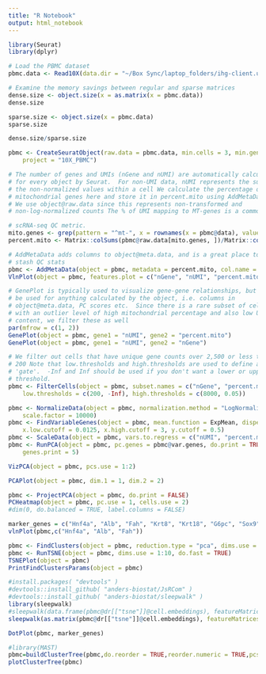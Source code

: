 ```yaml
---
title: "R Notebook"
output: html_notebook
---
```



```r
library(Seurat)
library(dplyr)

# Load the PBMC dataset
pbmc.data <- Read10X(data.dir = "~/Box Sync/laptop_folders/ihg-client.ucsf.edu/willenbringh/FC_102418_analysis/filtered_gene_bc_matrices/mm10/")

# Examine the memory savings between regular and sparse matrices
dense.size <- object.size(x = as.matrix(x = pbmc.data))
dense.size
```

```r
sparse.size <- object.size(x = pbmc.data)
sparse.size
```

```r
dense.size/sparse.size
```

```r
pbmc <- CreateSeuratObject(raw.data = pbmc.data, min.cells = 3, min.genes = 200, 
    project = "10X_PBMC")
```

```r
# The number of genes and UMIs (nGene and nUMI) are automatically calculated
# for every object by Seurat.  For non-UMI data, nUMI represents the sum of
# the non-normalized values within a cell We calculate the percentage of
# mitochondrial genes here and store it in percent.mito using AddMetaData.
# We use object@raw.data since this represents non-transformed and
# non-log-normalized counts The % of UMI mapping to MT-genes is a common

# scRNA-seq QC metric.
mito.genes <- grep(pattern = "^mt-", x = rownames(x = pbmc@data), value = TRUE)
percent.mito <- Matrix::colSums(pbmc@raw.data[mito.genes, ])/Matrix::colSums(pbmc@raw.data)

# AddMetaData adds columns to object@meta.data, and is a great place to
# stash QC stats
pbmc <- AddMetaData(object = pbmc, metadata = percent.mito, col.name = "percent.mito")
VlnPlot(object = pbmc, features.plot = c("nGene", "nUMI", "percent.mito"), nCol = 3)

```

```r
# GenePlot is typically used to visualize gene-gene relationships, but can
# be used for anything calculated by the object, i.e. columns in
# object@meta.data, PC scores etc.  Since there is a rare subset of cells
# with an outlier level of high mitochondrial percentage and also low UMI
# content, we filter these as well
par(mfrow = c(1, 2))
GenePlot(object = pbmc, gene1 = "nUMI", gene2 = "percent.mito")
GenePlot(object = pbmc, gene1 = "nUMI", gene2 = "nGene")
```


```r
# We filter out cells that have unique gene counts over 2,500 or less than
# 200 Note that low.thresholds and high.thresholds are used to define a
# 'gate'.  -Inf and Inf should be used if you don't want a lower or upper
# threshold.
pbmc <- FilterCells(object = pbmc, subset.names = c("nGene", "percent.mito"), 
    low.thresholds = c(200, -Inf), high.thresholds = c(8000, 0.05))
```


```r
pbmc <- NormalizeData(object = pbmc, normalization.method = "LogNormalize", 
    scale.factor = 10000)
pbmc <- FindVariableGenes(object = pbmc, mean.function = ExpMean, dispersion.function = LogVMR, 
    x.low.cutoff = 0.0125, x.high.cutoff = 3, y.cutoff = 0.5)
pbmc <- ScaleData(object = pbmc, vars.to.regress = c("nUMI", "percent.mito"))
pbmc <- RunPCA(object = pbmc, pc.genes = pbmc@var.genes, do.print = TRUE, pcs.print = 1:5, 
    genes.print = 5)

```

```r
VizPCA(object = pbmc, pcs.use = 1:2)

```

```r
PCAPlot(object = pbmc, dim.1 = 1, dim.2 = 2)

```

```r
pbmc <- ProjectPCA(object = pbmc, do.print = FALSE)
PCHeatmap(object = pbmc, pc.use = 1, cells.use = 2)
#dim(0, do.balanced = TRUE, label.columns = FALSE)
```
```r
marker_genes = c("Hnf4a", "Alb", "Fah", "Krt8", "Krt18", "G6pc", "Sox9", "Krt7", "Krt19", "Epcam", "Onecut1", "Afp", "Xist")
vlnPlot(pbmc,c("Hnf4a", "Alb", "Fah"))

```
```r
pbmc <- FindClusters(object = pbmc, reduction.type = "pca", dims.use = 1:10, resolution = 0.6, print.output = 0, save.SNN = TRUE)
pbmc <- RunTSNE(object = pbmc, dims.use = 1:10, do.fast = TRUE)
TSNEPlot(object = pbmc)
PrintFindClustersParams(object = pbmc)
```

```r
#install.packages( "devtools" )
#devtools::install_github( "anders-biostat/JsRCom" )
#devtools::install_github( "anders-biostat/sleepwalk" )
library(sleepwalk)
#sleepwalk(data.frame(pbmc@dr[["tsne"]]@cell.embeddings), featureMatrices = data.matrix(t(pbmc@data)))
sleepwalk(as.matrix(pbmc@dr[["tsne"]]@cell.embeddings), featureMatrices = as.matrix(t(pbmc@data)))
```


```r
DotPlot(pbmc, marker_genes)
```

```r
#library(MAST)
pbmc=buildClusterTree(pbmc,do.reorder = TRUE,reorder.numeric = TRUE,pcs.use = 1:11)
plotClusterTree(pbmc)
```